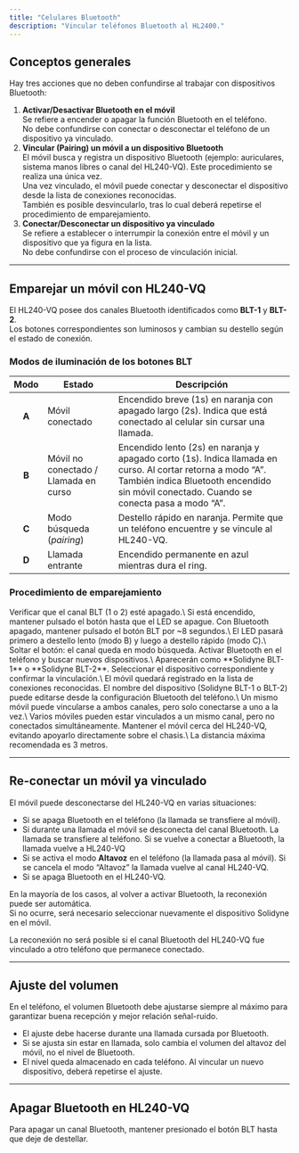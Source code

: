 ```yaml
---
title: "Celulares Bluetooth"
description: "Vincular teléfonos Bluetooth al HL2400."
---
```


## Conceptos generales

Hay tres acciones que no deben confundirse al trabajar con dispositivos Bluetooth:

1. **Activar/Desactivar Bluetooth en el móvil**\
   Se refiere a encender o apagar la función Bluetooth en el teléfono.\
   No debe confundirse con conectar o desconectar el teléfono de un dispositivo ya vinculado.
2. **Vincular (Pairing) un móvil a un dispositivo Bluetooth**\
   El móvil busca y registra un dispositivo Bluetooth (ejemplo: auriculares, sistema manos libres o canal del HL240-VQ). Este procedimiento se realiza una única vez.\
   Una vez vinculado, el móvil puede conectar y desconectar el dispositivo desde la lista de conexiones reconocidas.\
   También es posible desvincularlo, tras lo cual deberá repetirse el procedimiento de emparejamiento.
3. **Conectar/Desconectar un dispositivo ya vinculado**\
   Se refiere a establecer o interrumpir la conexión entre el móvil y un dispositivo que ya figura en la lista.\
   No debe confundirse con el proceso de vinculación inicial.

---

## Emparejar un móvil con HL240-VQ

El HL240-VQ posee dos canales Bluetooth identificados como **BLT-1** y **BLT-2**.\
Los botones correspondientes son luminosos y cambian su destello según el estado de conexión.

### Modos de iluminación de los botones BLT

| Modo  | Estado                                | Descripción                                                                                                                                                                                             |
| :---: | ------------------------------------- | ------------------------------------------------------------------------------------------------------------------------------------------------------------------------------------------------------- |
| **A** | Móvil conectado                       | Encendido breve (1s) en naranja con apagado largo (2s). Indica que está conectado al celular sin cursar una llamada.                                                                                    |
| **B** | Móvil no conectado / Llamada en curso | Encendido lento (2s) en naranja y apagado corto (1s). Indica llamada en curso. Al cortar retorna a modo “A”. También indica Bluetooth encendido sin móvil conectado. Cuando se conecta pasa a modo “A”. |
| **C** | Modo búsqueda (_pairing_)             | Destello rápido en naranja. Permite que un teléfono encuentre y se vincule al HL240-VQ.                                                                                                                 |
| **D** | Llamada entrante                      | Encendido permanente en azul mientras dura el ring.                                                                                                                                                     |

### Procedimiento de emparejamiento

<Steps>
  <Step title="Preparar canal Bluetooth">
    Verificar que el canal BLT (1 o 2) esté apagado.\
    Si está encendido, mantener pulsado el botón hasta que el LED se apague.
  </Step>
  <Step title="Activar modo pairing en HL240-VQ">
    Con Bluetooth apagado, mantener pulsado el botón BLT por ~8 segundos.\
    El LED pasará primero a destello lento (modo B) y luego a destello rápido (modo C).\
    Soltar el botón: el canal queda en modo búsqueda.
  </Step>
  <Step title="Buscar desde el móvil">
    Activar Bluetooth en el teléfono y buscar nuevos dispositivos.\
    Aparecerán como **Solidyne BLT-1** o **Solidyne BLT-2**.
  </Step>
  <Step title="Conectar">
    Seleccionar el dispositivo correspondiente y confirmar la vinculación.\
    El móvil quedará registrado en la lista de conexiones reconocidas.
  </Step>
</Steps>

<Note>
  El nombre del dispositivo (Solidyne BLT-1 o BLT-2) puede editarse desde la configuración Bluetooth del teléfono.\
  Un mismo móvil puede vincularse a ambos canales, pero solo conectarse a uno a la vez.\
  Varios móviles pueden estar vinculados a un mismo canal, pero no conectados simultáneamente.
</Note>

<Tip>
  Mantener el móvil cerca del HL240-VQ, evitando apoyarlo directamente sobre el chasis.\
  La distancia máxima recomendada es 3 metros.
</Tip>

---

## Re-conectar un móvil ya vinculado

El móvil puede desconectarse del HL240-VQ en varias situaciones:

- Si se apaga Bluetooth en el teléfono (la llamada se transfiere al móvil).
- Si durante una llamada el móvil se desconecta del canal Bluetooth. La llamada se transfiere al teléfono. Si se vuelve a conectar a Bluetooth, la llamada vuelve a HL240-VQ
- Si se activa el modo **Altavoz** en el teléfono (la llamada pasa al móvil). Si se cancela el modo “Altavoz” la llamada vuelve al canal HL240-VQ.
- Si se apaga Bluetooth en el HL240-VQ.

En la mayoría de los casos, al volver a activar Bluetooth, la reconexión puede ser automática.\
Si no ocurre, será necesario seleccionar nuevamente el dispositivo Solidyne en el móvil.

<Warning>
  La reconexión no será posible si el canal Bluetooth del HL240-VQ fue vinculado a otro teléfono que permanece conectado.
</Warning>

---

## Ajuste del volumen

<Tip>
  En el teléfono, el volumen Bluetooth debe ajustarse siempre al máximo para garantizar buena recepción y mejor relación señal-ruido.
</Tip>

- El ajuste debe hacerse durante una llamada cursada por Bluetooth.
- Si se ajusta sin estar en llamada, solo cambia el volumen del altavoz del móvil, no el nivel de Bluetooth.
- El nivel queda almacenado en cada teléfono. Al vincular un nuevo dispositivo, deberá repetirse el ajuste.

---

## Apagar Bluetooth en HL240-VQ

Para apagar un canal Bluetooth, mantener presionado el botón BLT hasta que deje de destellar.